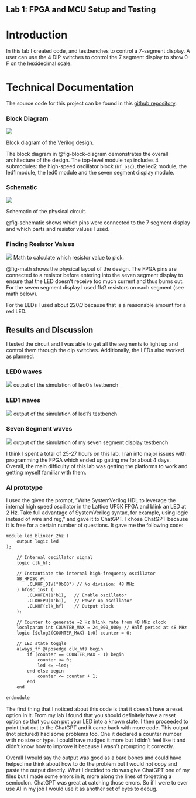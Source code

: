 ## Lab 1: FPGA and MCU Setup and Testing

# Introduction
In this lab I created code, and testbenches to control a 7-segment display. A user can use the 4 DIP switches to control the 7 segment display to show 0-F on the hexidecimal scale.

# Technical Documentation
The source code for this project can be found in this [github repository](https://github.com/njobanputra/e155_lab01).

### Block Diagram
::: {#fig-block-diagram}
![](images/block-diagram.png)

Block diagram of the Verilog design.
:::


The block diagram in @fig-block-diagram demonstrates the overall architecture of the design.
The top-level module `top` includes 4 submodules: the high-speed oscillator block (`hf_osc`), the led2 module, the led1 module, the led0 module and the seven segment display module.

### Schematic
::: {#fig-schematic}
![](images/schematic.png)

Schematic of the physical circuit.
:::

@fig-schematic shows which pins were connected to the 7 segment display and which parts and resistor values I used.

### Finding Resistor Values
::: {#fig-math}
![](images/math.png)
Math to calculate which resistor value to pick.
:::

@fig-math shows the physical layout of the design.
The FPGA pins are connected to a resistor before entering into the seven segment display to ensure that the LED doesn't receive too much current and thus burns out. For the seven segment display I used 1k$\Omega$ resistors on each segment (see math below).

For the LEDs I used about 220$\Omega$ because that is a reasonable amount for a red LED.

## Results and Discussion
I tested the circuit and I was able to get all the segments to light up and control them through the dip switches. Additionally, the LEDs also worked as planned.

### LED0 waves
::: {#fig-led0s-testbench}
![](images/led0.png)
output of the simulation of led0's testbench
:::

### LED1 waves
::: {#fig-led1s-testbench}
![](images/led1.png)
output of the simulation of led1's testbench
:::

### Seven Segment waves
::: {#fig-led1s-testbench}
![](images/seg.png)
output of the simulation of my seven segment display testbench
:::

I think I spent a total of 25-27 hours on this lab. I ran into major issues with programming the FPGA which ended up gating me for about 4 days. Overall, the main difficulty of this lab was getting the platforms to work and getting myself familiar with them.

### AI prototype
I used the given the prompt, "Write SystemVerilog HDL to leverage the internal high speed oscillator in the Lattice UP5K FPGA and blink an LED at 2 Hz. Take full advantage of SystemVerilog syntax, for example, using logic instead of wire and reg," and gave it to ChatGPT. I chose ChatGPT because it is free for a certain number of questions. It gave me the following code:
```default
module led_blinker_2hz (
    output logic led
);

    // Internal oscillator signal
    logic clk_hf;

    // Instantiate the internal high-frequency oscillator
    SB_HFOSC #(
        .CLKHF_DIV("0b00") // No division: 48 MHz
    ) hfosc_inst (
        .CLKHFEN(1'b1),   // Enable oscillator
        .CLKHFPU(1'b1),   // Power up oscillator
        .CLKHF(clk_hf)    // Output clock
    );

    // Counter to generate ~2 Hz blink rate from 48 MHz clock
    localparam int COUNTER_MAX = 24_000_000; // Half period at 48 MHz
    logic [$clog2(COUNTER_MAX)-1:0] counter = 0;

    // LED state toggle
    always_ff @(posedge clk_hf) begin
        if (counter == COUNTER_MAX - 1) begin
            counter <= 0;
            led <= ~led;
        end else begin
            counter <= counter + 1;
        end
    end

endmodule
```
The first thing that I noticed about this code is that it doesn't have a reset option in it. From my lab I found that you should definitely have a reset option so that you can put your LED into a known state. I then proceeded to point that out to the ChatGPT and it came back with more code. This output (not pictured) had some problems too. One it declared a counter number with no size or type. I could have nudged it more but I didn't feel like it and didn't know how to improve it because I wasn't prompting it correctly.

Overall I would say the output was good as a bare bones and could have helped me think about how to do the problem but I would not copy and paste the output directly. What I decided to do was give ChatGPT one of my files but I made some errors in it, more along the lines of forgetting a semicolon. ChatGPT was great at catching those errors. So if I were to ever use AI in my job I would use it as another set of eyes to debug.


